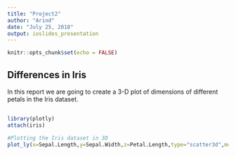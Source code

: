 ---
title: "Project2"
author: "Arind"
date: "July 25, 2018"
output: ioslides_presentation
---

```{r setup, include=FALSE}
knitr::opts_chunk$set(echo = FALSE)
```

## Differences in Iris

In this report we are going to create a 3-D plot of dimensions of different petals in the Iris dataset.

##
```{r, echo = TRUE}
library(plotly)
attach(iris)

#Plotting the Iris dataset in 3D
plot_ly(x=Sepal.Length,y=Sepal.Width,z=Petal.Length,type="scatter3d",mode='markers',size=Petal.Width,color=Species)
```


